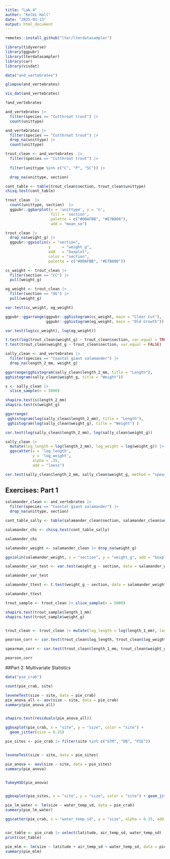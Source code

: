 ```yaml
---
title: "Lab 4"
author: "Kelbi Hall"
date: "2025-03-13"
output: html_document
---
```

```r
remotes::install_github("lter/lterdatasampler")

library(tidyverse)
library(ggpubr)
library(lterdatasampler)
library(car)
library(visdat)
```
```r

data("and_vertebrates")

glimpse(and_vertebrates)

vis_dat(and_vertebrates)

```
```r

?and_vertebrates

and_vertebrates |> 
  filter(species == "Cutthroat trout") |> 
  count(unittype)

and_vertebrates |> 
  filter(species == "Cutthroat trout") |> 
  drop_na(unittype) |> 
  count(unittype)
```
```r
trout_clean <- and_vertebrates  |>  
  filter(species == "Cutthroat trout") |> 
  
  filter(unittype %in% c("C", "P", "SC")) |> 

  drop_na(unittype, section)

cont_table <- table(trout_clean$section, trout_clean$unittype)
chisq.test(cont_table)
```
```r
trout_clean  |>  
  count(unittype, section)  |>  
  ggpubr::ggbarplot(x = 'unittype', y = 'n', 
                    fill = 'section', 
                    palette = c("#00AFBB", "#E7B800"),
                    add = "mean_se") 
```
```r
trout_clean |> 
  drop_na(weight_g) |> 
  ggpubr::ggviolin(x = "section", 
                   y     = "weight_g", 
                   add   = "boxplot",
                   color = "section",
                   palette = c("#00AFBB", "#E7B800")) 
```
```r
cc_weight <- trout_clean |> 
  filter(section == "CC") |> 
  pull(weight_g)

og_weight <- trout_clean |> 
  filter(section == "OG") |> 
  pull(weight_g)

var.test(cc_weight, og_weight)
```
```r
ggpubr::ggarrange(ggpubr::gghistogram(cc_weight, main = "Clear Cut"), 
                  ggpubr::gghistogram(og_weight, main = "Old Growth"))
```
```r
var.test(log(cc_weight), log(og_weight))
```
```r
t.test(log(trout_clean$weight_g) ~ trout_clean$section, var.equal = TRUE)
t.test(trout_clean$weight_g ~ trout_clean$section, var.equal = FALSE)
```
```r
sally_clean <- and_vertebrates |> 
  filter(species == "Coastal giant salamander") |> 
  drop_na(length_2_mm, weight_g)

ggarrange(gghistogram(sally_clean$length_2_mm, title = "Length"),
gghistogram(sally_clean$weight_g, title = "Weight"))

```
```r
s <- sally_clean |> 
  slice_sample(n = 5000) 

shapiro.test(s$length_2_mm)
shapiro.test(s$weight_g)
```
```r
ggarrange(
 gghistogram(log(sally_clean$length_2_mm), title = "Length"), 
 gghistogram(log(sally_clean$weight_g), title = "Weight") )
```
```r
cor.test(log(sally_clean$length_2_mm), log(sally_clean$weight_g))
```
```r
sally_clean |> 
  mutate(log_length = log(length_2_mm), log_weight = log(weight_g)) |> 
  ggscatter(x = 'log_length', 
            y = 'log_weight', 
            alpha = .35,
            add = "loess")
```

```r
cor.test(sally_clean$length_2_mm, sally_clean$weight_g, method = "spearman")
```
## Exercises: Part 1

```r

salamander_clean <- and_vertebrates |> 
  filter(species == "Coastal giant salamander") |> 
  drop_na(unittype, section)

cont_table_sally <- table(salamander_clean$section, salamander_clean$unittype)

salamander_chi <- chisq.test(cont_table_sally)

salamander_chi


```

```r

salamander_weight <- salamander_clean |> drop_na(weight_g)

ggviolin(salamander_weight, x = "section", y = "weight_g", add = "boxplot", color = "section")

salamander_var_test <- var.test(weight_g ~ section, data = salamander_weight)

salamander_var_test

salamander_ttest <- t.test(weight_g ~ section, data = salamander_weight, var.equal = FALSE)

salamander_ttest

```
```r

trout_sample <- trout_clean |> slice_sample(n = 5000)

shapiro.test(trout_sample$length_1_mm)
shapiro.test(trout_sample$weight_g)


trout_clean <- trout_clean |> mutate(log_length = log(length_1_mm), log_weight = log(weight_g))

pearson_corr <- cor.test(trout_clean$log_length, trout_clean$log_weight, method = "pearson")

spearman_corr <- cor.test(trout_clean$length_1_mm, trout_clean$weight_g, method = "spearman")

pearson_corr

```
##Part 2: Multivariate Statistics

```r

data("pie_crab")

count(pie_crab, site)

leveneTest(size ~ site, data = pie_crab)
pie_anova_all <- aov(size ~ site, data = pie_crab)
summary(pie_anova_all)


shapiro.test(residuals(pie_anova_all)) 

ggboxplot(pie_crab, x = "site", y = "size", color = "site") +
  geom_jitter(size = 0.25)

pie_sites <- pie_crab |> filter(site %in% c("GTM", "DB", "PIE"))


leveneTest(size ~ site, data = pie_sites)

pie_anova <- aov(size ~ site, data = pie_sites)
summary(pie_anova)


TukeyHSD(pie_anova)


ggboxplot(pie_sites, x = "site", y = "size", color = "site") + geom_jitter(size = 0.25)

pie_lm_water <- lm(size ~ water_temp_sd, data = pie_crab)
summary(pie_lm_water)

ggscatter(pie_crab, x = "water_temp_sd", y = "size", alpha = 0.35, add = "reg.line")


cor_table <- pie_crab |> select(latitude, air_temp_sd, water_temp_sd) |> cor()
print(cor_table)

pie_mlm <- lm(size ~ latitude + air_temp_sd + water_temp_sd, data = pie_crab)
summary(pie_mlm)

```


